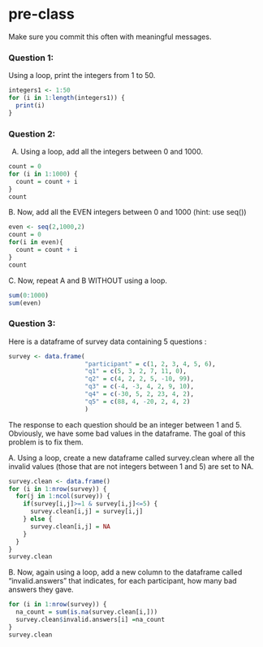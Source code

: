 # pre-class


Make sure you commit this often with meaningful messages. 




### Question 1:

Using a loop, print the integers from 1 to 50. 
```r
integers1 <- 1:50
for (i in 1:length(integers1)) {
  print(i)
}


```


### Question 2:

A.  Using a loop, add all the integers between 0 and 1000.
```r
count = 0
for (i in 1:1000) {
  count = count + i
}
count
```



B. Now, add all the EVEN integers between 0 and 1000 (hint: use seq())
```r
even <- seq(2,1000,2)
count = 0
for(i in even){
  count = count + i
}
count
```


C. Now, repeat A and B WITHOUT using a loop.
```r
sum(0:1000)
sum(even)
```


### Question 3:

Here is a dataframe of survey data containing 5 questions :

```r
survey <- data.frame(
                     "participant" = c(1, 2, 3, 4, 5, 6),
                     "q1" = c(5, 3, 2, 7, 11, 0),
                     "q2" = c(4, 2, 2, 5, -10, 99),
                     "q3" = c(-4, -3, 4, 2, 9, 10),
                     "q4" = c(-30, 5, 2, 23, 4, 2),
                     "q5" = c(88, 4, -20, 2, 4, 2)
                     )
```
The response to each question should be an integer between 1 and 5. Obviously, we have some bad values in the dataframe. The goal of this problem is to fix them.

A. Using a loop, create a new dataframe called survey.clean where all the invalid values (those that are not integers between 1 and 5) are set to NA.
```r
survey.clean <- data.frame()
for (i in 1:nrow(survey)) {
  for(j in 1:ncol(survey)) {
    if(survey[i,j]>=1 & survey[i,j]<=5) {
      survey.clean[i,j] = survey[i,j]
    } else {
      survey.clean[i,j] = NA
    }
  }
}
survey.clean

```



B. Now, again using a loop, add a new column to the dataframe called “invalid.answers” that indicates, for each participant, how many bad answers they gave.
```r
for (i in 1:nrow(survey)) {
  na_count = sum(is.na(survey.clean[i,]))
  survey.clean$invalid.answers[i] =na_count
}
survey.clean
```


